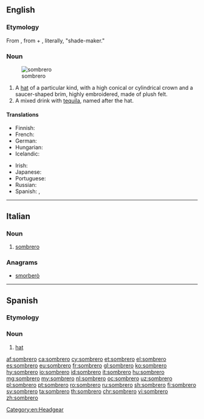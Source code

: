 ==English==

===Etymology===
From {{etyl|es|en}} {{term|sombrero||hat|lang=es}}, from {{term|sombra||shadow, shade|lang=es}} + {{term|-ero|lang=es}}, literally, "shade-maker."

===Noun===
{{en-noun}}
[[File:Sombrero (PSF).png|thumb|sombrero]]

# A [[hat]] of a particular kind, with a high conical or cylindrical crown and a saucer-shaped brim, highly embroidered, made of plush felt.
# A mixed drink with [[tequila]], named after the hat.

====Translations====
{{trans-top|hat}}
* Finnish: {{t+|fi|sombrero}}
* French: {{t+|fr|sombréro|m}}
* German: {{t+|de|Sombrero}}
* Hungarian: {{t|hu|szombréró}}
* Icelandic: {{t|is|mexíkanahattur|m}}
{{trans-mid}}
* Irish: {{t|ga|soimbréaró}}
* Japanese: {{t|ja|ソンブレロ|tr=sonburero}}
* Portuguese: {{t|pt|sombreiro|m}}
* Russian: {{t+|ru|сомбреро|n|tr=sombréro}}
* Spanish: {{t|es|sombrero mexicano|m}}, {{qualifier|Mexico}} {{t|es|sombrero de charro|m}}
{{trans-bottom}}

{{trans-top|drink}}
{{trans-mid}}
{{trans-bottom}}

[[Category:en:Headgear]]

----

==Italian==

===Noun===
{{it-noun|m}}

# [[#English|sombrero]]

===Anagrams===
* [[smorberò#Italian|smorberò]]

----
==Spanish==

===Etymology===
{{suffix|sombra|ero|lang=es}}

===Noun===
{{es-noun|m|sombreros}}

# [[hat]]

[[af:sombrero]]
[[ca:sombrero]]
[[cy:sombrero]]
[[et:sombrero]]
[[el:sombrero]]
[[es:sombrero]]
[[eu:sombrero]]
[[fr:sombrero]]
[[gl:sombrero]]
[[ko:sombrero]]
[[hy:sombrero]]
[[io:sombrero]]
[[id:sombrero]]
[[it:sombrero]]
[[hu:sombrero]]
[[mg:sombrero]]
[[my:sombrero]]
[[nl:sombrero]]
[[oc:sombrero]]
[[uz:sombrero]]
[[pl:sombrero]]
[[pt:sombrero]]
[[ro:sombrero]]
[[ru:sombrero]]
[[sh:sombrero]]
[[fi:sombrero]]
[[sv:sombrero]]
[[ta:sombrero]]
[[th:sombrero]]
[[chr:sombrero]]
[[vi:sombrero]]
[[zh:sombrero]]